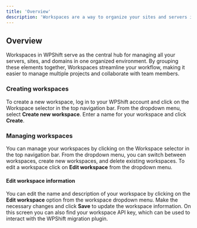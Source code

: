 ```yaml
---
title: 'Overview'
description: 'Workspaces are a way to organize your sites and servers in WPShift. You can also easily collaborate with team members by sharing access to your workspaces.'
---
```


## Overview
Workspaces in WPShift serve as the central hub for managing all your servers, sites, and domains in one organized environment. By grouping these elements together, Workspaces streamline your workflow, making it easier to manage multiple projects and collaborate with team members.

### Creating workspaces
To create a new workspace, log in to your WPShift account and click on the Workspace selector in the top navigation bar. From the dropdown menu, select **Create new workspace**. Enter a name for your workspace and click **Create**.

### Managing workspaces
You can manage your workspaces by clicking on the Workspace selector in the top navigation bar. From the dropdown menu, you can switch between workspaces, create new workspaces, and delete existing workspaces.
To edit a workspace click on **Edit workspace** from the dropdown menu.

#### Edit workspace information
You can edit the name and description of your workspace by clicking on the **Edit workspace** option from the workspace dropdown menu. Make the necessary changes and click **Save** to update the workspace information.
On this screen you can also find your workspace API key, which can be used to interact with the WPShift migration plugin.

